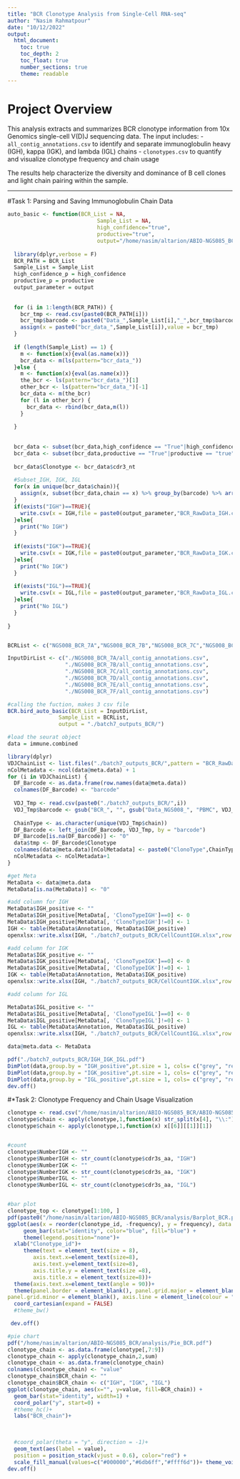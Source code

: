```yaml
---
title: "BCR Clonotype Analysis from Single-Cell RNA-seq"
author: "Nasim Rahmatpour"
date: "10/12/2022"
output:
  html_document:
    toc: true
    toc_depth: 2
    toc_float: true
    number_sections: true
    theme: readable
---
```


# Project Overview

This analysis extracts and summarizes BCR clonotype information from 10x Genomics single-cell V(D)J sequencing data. The input includes:
- `all_contig_annotations.csv` to identify and separate immunoglobulin heavy (IGH), kappa (IGK), and lambda (IGL) chains
- `clonotypes.csv` to quantify and visualize clonotype frequency and chain usage

The results help characterize the diversity and dominance of B cell clones and light chain pairing within the sample.

---



#Task 1: Parsing and Saving Immunoglobulin Chain Data
```r
auto_basic <- function(BCR_List = NA,
                            Sample_List = NA,
                            high_confidence="true",
                            productive="true",
                            output="/home/nasim/altarion/ABIO-NGS085_BCR/analysis/"){
  
  library(dplyr,verbose = F)
  BCR_PATH = BCR_List
  Sample_List = Sample_List
  high_confidence_p = high_confidence
  productive_p = productive
  output_parameter = output
  
  
  for (i in 1:length(BCR_PATH)) {
    bcr_tmp <- read.csv(paste0(BCR_PATH[i]))
    bcr_tmp$barcode <- paste0("Data_",Sample_List[i],"_",bcr_tmp$barcode)
    assign(x = paste0("bcr_data_",Sample_List[i]),value = bcr_tmp)
  }
  
  if (length(Sample_List) == 1) {
    m <- function(x){eval(as.name(x))}
    bcr_data <- m(ls(pattern="bcr_data_"))
  }else {
    m <- function(x){eval(as.name(x))}
    the_bcr <- ls(pattern="bcr_data_")[1]
    other_bcr <- ls(pattern="bcr_data_")[-1]
    bcr_data <- m(the_bcr)
    for (l in other_bcr) {
      bcr_data <- rbind(bcr_data,m(l))
    }
    
  }
  
  
  bcr_data <- subset(bcr_data,high_confidence == "True"|high_confidence == "true")
  bcr_data <- subset(bcr_data,productive == "True"|productive == "true")
  
  bcr_data$Clonotype <- bcr_data$cdr3_nt
  
  #Subset_IGH, IGK, IGL
  for(x in unique(bcr_data$chain)){
    assign(x, subset(bcr_data,chain == x) %>% group_by(barcode) %>% arrange(desc(umis)) %>% dplyr::slice(1:1))
  }
  if(exists("IGH")==TRUE){
    write.csv(x = IGH,file = paste0(output_parameter,"BCR_RawData_IGH.csv"))
  }else{
    print("No IGH")
  }
  
  if(exists("IGK")==TRUE){
    write.csv(x = IGK,file = paste0(output_parameter,"BCR_RawData_IGK.csv"))
  }else{
    print("No IGK")
  }
  
  if(exists("IGL")==TRUE){
    write.csv(x = IGL,file = paste0(output_parameter,"BCR_RawData_IGL.csv"))
  }else{
    print("No IGL")
  }
  
}  


BCRList <- c("NGS008_BCR_7A","NGS008_BCR_7B","NGS008_BCR_7C","NGS008_BCR_7D","NGS008_BCR_7E","NGS008_BCR_7F")

InputDirList <- c("./NGS008_BCR_7A/all_contig_annotations.csv",
                  "./NGS008_BCR_7B/all_contig_annotations.csv",
                  "./NGS008_BCR_7C/all_contig_annotations.csv",
                  "./NGS008_BCR_7D/all_contig_annotations.csv",
                  "./NGS008_BCR_7E/all_contig_annotations.csv",
                  "./NGS008_BCR_7F/all_contig_annotations.csv")

#calling the fuction, makes 3 csv file
BCR.bird_auto_basic(BCR_List = InputDirList,
                Sample_List = BCRList,
                output = "./batch7_outputs_BCR/")

#load the seurat object
data = immune.combined

library(dplyr)
VDJChainList <- list.files("./batch7_outputs_BCR/",pattern = "BCR_RawData_")
nColMetadata <- ncol(data@meta.data) + 1
for (i in VDJChainList) {
  DF_Barcode <- as.data.frame(row.names(data@meta.data))
  colnames(DF_Barcode) <- "barcode"
  
  VDJ_Tmp <- read.csv(paste0("./batch7_outputs_BCR/",i))
  VDJ_Tmp$barcode <- gsub("BCR_", "", gsub("Data_NGS008_", "PBMC", VDJ_Tmp$barcode))
  
  ChainType <- as.character(unique(VDJ_Tmp$chain))
  DF_Barcode <- left_join(DF_Barcode, VDJ_Tmp, by = "barcode")
  DF_Barcode[is.na(DF_Barcode)] <- "0"
  data$tmp <- DF_Barcode$Clonotype
  colnames(data@meta.data)[nColMetadata] <- paste0("ClonoType",ChainType)
  nColMetadata <- nColMetadata+1
}

#get Meta
MetaData <- data@meta.data
MetaData[is.na(MetaData)] <- "0"

#add column for IGH
MetaData$IGH_positive <- ""
MetaData$IGH_positive[MetaData[, 'ClonoTypeIGH']==0] <- 0
MetaData$IGH_positive[MetaData[, 'ClonoTypeIGH']!=0] <- 1
IGH <- table(MetaData$Annotation, MetaData$IGH_positive)
openxlsx::write.xlsx(IGH, "./batch7_outputs_BCR/CellCountIGH.xlsx",row.names = TRUE)

#add column for IGK
MetaData$IGK_positive <- ""
MetaData$IGK_positive[MetaData[, 'ClonoTypeIGK']==0] <- 0
MetaData$IGK_positive[MetaData[, 'ClonoTypeIGK']!=0] <- 1
IGK <- table(MetaData$Annotation, MetaData$IGK_positive)
openxlsx::write.xlsx(IGH, "./batch7_outputs_BCR/CellCountIGK.xlsx",row.names = TRUE)

#add column for IGL

MetaData$IGL_positive <- ""
MetaData$IGL_positive[MetaData[, 'ClonoTypeIGL']==0] <- 0
MetaData$IGL_positive[MetaData[, 'ClonoTypeIGL']!=0] <- 1
IGL <- table(MetaData$Annotation, MetaData$IGL_positive)
openxlsx::write.xlsx(IGH, "./batch7_outputs_BCR/CellCountIGL.xlsx",row.names = TRUE)

data@meta.data <- MetaData

pdf("./batch7_outputs_BCR/IGH_IGK_IGL.pdf")
DimPlot(data,group.by = "IGH_positive",pt.size = 1, cols= c("grey", "red"))+coord_fixed() + NoLegend()
DimPlot(data,group.by = "IGK_positive",pt.size = 1, cols= c("grey", "red"))+coord_fixed() + NoLegend()
DimPlot(data,group.by = "IGL_positive",pt.size = 1, cols= c("grey", "red"))+coord_fixed() + NoLegend()
dev.off()
```




#*Task 2: Clonotype Frequency and Chain Usage Visualization
```r
clonotype <- read.csv("/home/nasim/altarion/ABIO-NGS085_BCR/ABIO-NGS085_BCR/clonotypes.csv")
clonotype$chain <- apply(clonotype,1,function(x) str_split(x[4], "\\:"))
clonotype$chain <- apply(clonotype,1,function(x) x[[6]][[1]][1])


#count
clonotype$NumberIGH <- ""
clonotype$NumberIGH <- str_count(clonotype$cdr3s_aa, "IGH")
clonotype$NumberIGK <- ""
clonotype$NumberIGK <- str_count(clonotype$cdr3s_aa, "IGK")
clonotype$NumberIGL <- ""
clonotype$NumberIGL <- str_count(clonotype$cdr3s_aa, "IGL")


#bar plot
clonotype_top <- clonotype[1:100, ]
pdf(paste0("/home/nasim/altarion/ABIO-NGS085_BCR/analysis/Barplot_BCR.pdf"), width=20, height=10)
ggplot(aes(x = reorder(clonotype_id, -frequency), y = frequency), data = clonotype_top) +
     geom_bar(stat="identity", color="blue", fill="blue") +
     theme(legend.position="none")+
  xlab("Clonotype_id")+
     theme(text = element_text(size = 8),
        axis.text.x=element_text(size=8),
        axis.text.y=element_text(size=8),
        axis.title.y = element_text(size =8),
        axis.title.x = element_text(size=8))+
  theme(axis.text.x=element_text(angle = 90))+
  theme(panel.border = element_blank(), panel.grid.major = element_blank(),
panel.grid.minor = element_blank(), axis.line = element_line(colour = "black"))+
  coord_cartesian(expand = FALSE)
  #theme_bw()

 dev.off()

#pie chart
pdf("/home/nasim/altarion/ABIO-NGS085_BCR/analysis/Pie_BCR.pdf")
clonotype_chain <- as.data.frame(clonotype[,7:9])
clonotype_chain <- apply(clonotype_chain,2,sum)
clonotype_chain <- as.data.frame(clonotype_chain)
colnames(clonotype_chain) <- "value"
clonotype_chain$BCR_chain <- ""
clonotype_chain$BCR_chain <- c("IGH", "IGK", "IGL")
ggplot(clonotype_chain, aes(x="", y=value, fill=BCR_chain)) +
  geom_bar(stat="identity", width=1) +
  coord_polar("y", start=0) +
  #theme_hc()+
  labs("BCR_chain")+

   
  
  #coord_polar(theta = "y", direction = -1)+
  geom_text(aes(label = value),
  position = position_stack(vjust = 0.6), color="red") +
  scale_fill_manual(values=c("#000000","#6db6ff","#ffff6d"))+ theme_void()
dev.off()
```




